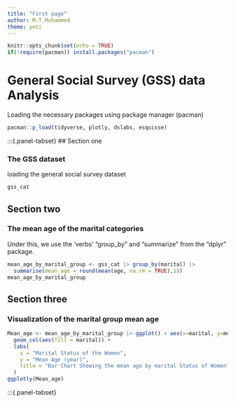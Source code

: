 ```yaml
---
title: "First page"
author: M.T.Muhammed
theme: yeti
---
```


```r
knitr::opts_chunk$set(echo = TRUE)
if(!require(pacman)) install.packages("pacman")
```

# General Social Survey (GSS) data Analysis

Loading the necessary packages using package manager (pacman)

```r
pacman::p_load(tidyverse, plotly, dslabs, esquisse)
```

:::{.panel-tabset}
## Section one

### The GSS dataset

loading the general social survey dataset

```r
gss_cat
```

## Section two

### The mean age of the marital categories

Under this, we use the 'verbs' "group_by" and "summarize" from the "dplyr" package.

```r
mean_age_by_marital_group <- gss_cat |> group_by(marital) |> 
  summarise(mean_age = round(mean(age, na.rm = TRUE),1))
mean_age_by_marital_group
```

## Section three

### Visualization of the marital group mean age

```r
Mean_age <- mean_age_by_marital_group |> ggplot() + aes(x=marital, y=mean_age)+
  geom_col(aes(fill = marital)) +
  labs(
    x = "Marital Status of the Women",
    y = "Mean Age (year)",
    title = "Bar Chart Showing the mean age by marital Status of Women"
  )
ggplotly(Mean_age)
```

:::{.panel-tabset}